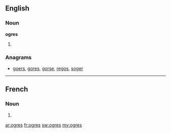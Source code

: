 ==English==

===Noun===
'''ogres'''

# {{plural of|[[ogre]]}}

===Anagrams===
* {{alphagram|egors}} [[goers#English|goers]], [[gores#English|gores]], [[gorse#English|gorse]], [[regos#English|regos]], [[soger#English|soger]]
----
==French==

===Noun===
{{infl|fr|plural}} {{m|p}}

# {{plural of|[[ogre#French|ogre]]|lang=fr}}

[[ar:ogres]]
[[fr:ogres]]
[[sw:ogres]]
[[my:ogres]]
